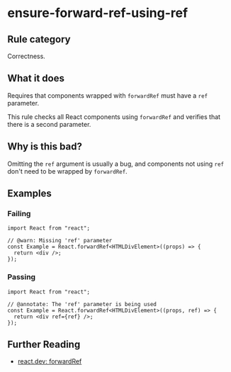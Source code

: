 # ensure-forward-ref-using-ref

## Rule category

Correctness.

## What it does

Requires that components wrapped with `forwardRef` must have a `ref` parameter.

This rule checks all React components using `forwardRef` and verifies that there is a second parameter.

## Why is this bad?

Omitting the `ref` argument is usually a bug, and components not using `ref` don't need to be wrapped by `forwardRef`.

## Examples

### Failing

```tsx twoslash
import React from "react";

// @warn: Missing 'ref' parameter
const Example = React.forwardRef<HTMLDivElement>((props) => {
  return <div />;
});
```

### Passing

```tsx twoslash
import React from "react";

// @annotate: The 'ref' parameter is being used
const Example = React.forwardRef<HTMLDivElement>((props, ref) => {
  return <div ref={ref} />;
});
```

## Further Reading

- [react.dev: forwardRef](https://react.dev/reference/react/forwardRef)
